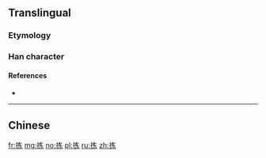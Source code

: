 {{also|揀}}
==Translingual==

===Etymology===
{{Han simp|揀|f=柬|t=𫠣}}

===Han character===
{{Han char|rn=64|rad=手|as=05|sn=8|four=|canj=QKVC|ids=⿰扌𫠣}}

====References====
* {{Han ref|kx=0427.161|hdz=31851.010|uh=62E3}}

----

==Chinese==
{{zh-see|揀}}

[[fr:拣]]
[[mg:拣]]
[[no:拣]]
[[pl:拣]]
[[ru:拣]]
[[zh:拣]]
